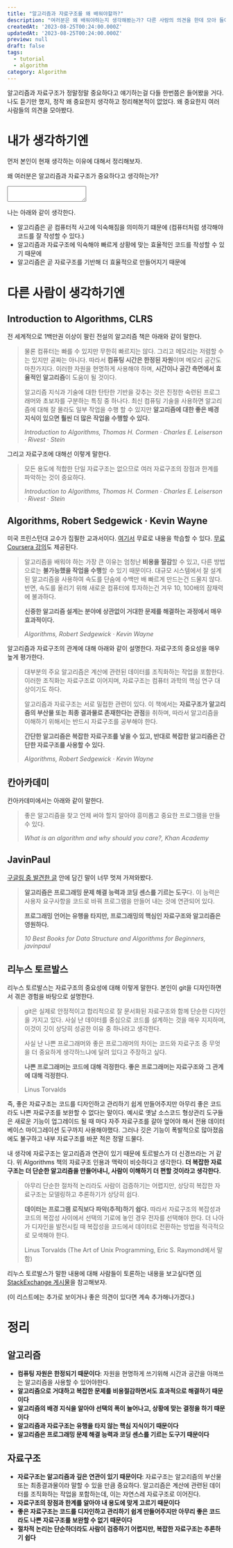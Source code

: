 ```yaml
---
title: "알고리즘과 자료구조를 왜 배워야할까?"
description: "여러분은 왜 배워야하는지 생각해봤는가? 다른 사람의 의견을 한데 모아 들어볼 수 있는 자리를 마련했다."
createdAt: '2023-08-25T00:24:00.000Z'
updatedAt: '2023-08-25T00:24:00.000Z'
preview: null
draft: false
tags:
  - tutorial
  - algorithm
category: Algorithm
---
```

알고리즘과 자료구조가 정말정말 중요하다고 얘기하는걸 다들 한번쯤은 들어봤을 거다. 나도 듣기만 했지, 정작 왜 중요한지 생각하고 정리해본적이 없었다.
왜 중요한지 여러 사람들의 의견을 모아봤다.

# 내가 생각하기엔
먼저 본인이 현재 생각하는 이유에 대해서 정리해보자.

왜 여러분은 알고리즘과 자료구조가 중요하다고 생각하는가?
<textarea className="border-black w-full"></textarea>

나는 아래와 같이 생각한다.
 - 알고리즘은 곧 컴퓨터적 사고에 익숙해짐을 의미하기 떄문에 (컴퓨터처럼 생각해야 코드를 잘 작성할 수 있다.)
 - 알고리즘과 자료구조에 익숙해야 빠르게 상황에 맞는 효율적인 코드를 작성할 수 있기 때문에
 - 알고리즘은 곧 자료구조를 기반해 더 효율적으로 만들어지기 때문에 

# 다른 사람이 생각하기엔
## Introduction to Algorithms, CLRS
전 세계적으로 1백만권 이상이 팔린 전설의 알고리즘 책은 아래와 같이 말한다.
> 물론 컴퓨터는 빠를 수 있지만 무한히 빠르지는 않다. 그리고 메모리는 저렴할 수는 있지만 공짜는 아니다.
> 따라서 **컴퓨팅 시간은 한정된 자원**이며 메모리 공간도 마찬가지다. 이러한 자원을 현명하게 사용해야 하며, **시간이나 공간 측면에서 효율적인 알고리즘**이 도움이 될 것이다.
>
> 알고리즘 지식과 기술에 대한 탄탄한 기반을 갖추는 것은 진정한 숙련된 프로그래머와 초보자를 구분하는 특징 중 하나다.
> 최신 컴퓨팅 기술을 사용하면 알고리즘에 대해 잘 몰라도 일부 작업을 수행 할 수 있지만 **알고리즘에 대한 좋은 배경 지식이 있으면 훨씬 더 많은 작업을 수행할 수 있다.**
>
> *Introduction to Algorithms, Thomas H. Cormen · Charles E. Leiserson · Rivest · Stein*

그리고 자료구조에 대해선 이렇게 말한다.
> 모든 용도에 적합한 단일 자료구조는 없으므로 여러 자료구조의 장점과 한계를 파악하는 것이 중요하다.
>
> *Introduction to Algorithms, Thomas H. Cormen · Charles E. Leiserson · Rivest · Stein*

## Algorithms, Robert Sedgewick · Kevin Wayne
미국 프린스턴대 교수가 집필한 교과서이다. [여기서](https://algs4.cs.princeton.edu/home/) 무료로 내용을 학습할 수 있다. [무료 Coursera 강의](https://www.coursera.org/learn/algorithms-part1)도 제공된다.
> 알고리즘을 배워야 하는 가장 큰 이유는 엄청난 **비용을 절감**할 수 있고, 다른 방법으로는 **불가능했을 작업을 수행**할 수 있기 때문이다.
> 대규모 시스템에서 잘 설계된 알고리즘을 사용하여 속도를 단숨에 수백만 배 빠르게 만드는건 드물지 않다.
> 반면, 속도를 올리기 위해 새로운 컴퓨터에 투자하는건 겨우 10, 100배의 잠재력에 불과하다.
>
> **신중한 알고리즘 설계는 분야에 상관없이 거대한 문제를 해결하는 과정에서 매우 효과적이다.**
>
> *Algorithms, Robert Sedgewick · Kevin Wayne*

알고리즘과 자료구조의 관계에 대해 아래와 같이 설명한다. 자료구조의 중요성을 매우 높게 평가한다.
> 대부분의 주요 알고리즘은 계산에 관련된 데이터를 조직화하는 작업을 포함한다.
> 이러한 조직화는 자료구조로 이어지며, 자료구조는 컴퓨터 과학의 핵심 연구 대상이기도 하다.
>
> 알고리즘과 자료구조는 서로 밀접한 관련이 있다.
> 이 책에서는 **자료구조가 알고리즘의 부산물 또는 최종 결과물로 존재한다는 관점**을 취하며,
> 따라서 알고리즘을 이해하기 위해서는 반드시 자료구조를 공부해야 한다.
>
> **간단한 알고리즘은 복잡한 자료구조를 낳을 수 있고, 반대로 복잡한 알고리즘은 간단한 자료구조를 사용할 수 있다.**
>
> *Algorithms, Robert Sedgewick · Kevin Wayne*

## 칸아카데미
칸아카데미에서는 아래와 같이 말한다.
> 좋은 알고리즘을 찾고 언제 써야 할지 알아야 흥미롭고 중요한 프로그램을 만들 수 있다.
> 
> *What is an algorithm and why should you care?, Khan Academy*

## JavinPaul
[구글링 중 발견한 글](https://medium.com/javarevisited/10-best-books-for-data-structure-and-algorithms-for-beginners-in-java-c-c-and-python-5e3d9b478eb1) 안에 담긴 말이 너무 멋져 가져와봤다.
> **알고리즘은 프로그래밍 문제 해결 능력과 코딩 센스를 기르는 도구**다. 이 능력은 사용자 요구사항을 코드로 바꿔 프로그램을 만들어 내는 것에 연관되어 있다.
>
> **프로그래밍 언어는 유행을 타지만, 프로그래밍의 핵심인 자료구조와 알고리즘은 영원하다.**
>
> *10 Best Books for Data Structure and Algorithms for Beginners, javinpaul*

## 리누스 토르발스
리누스 토르발스는 자료구조의 중요성에 대해 이렇게 말한다. 본인이 git을 디자인하면서 겪은 경험을 바탕으로 설명한다.
> git은 실제로 안정적이고 합리적으로 잘 문서화된 자료구조와 함께 단순한 디자인을 가지고 있다.
> 사실 난 데이터를 중심으로 코드를 설계하는 것을 매우 지지하며, 이것이 깃이 상당히 성공한 이유 중 하나라고 생각한다.
> 
> 사실 난 나쁜 프로그래머와 좋은 프로그래머의 차이는 코드와 자료구조 중 무엇을 더 중요하게 생각하느냐에 달려 있다고 주장하고 싶다.
>
> **나쁜 프로그래머는 코드에 대해 걱정한다. 좋은 프로그래머는 자료구조와 그 관계에 대해 걱정한다.**
>
> Linus Torvalds

즉, 좋은 자료구조는 코드를 디자인하고 관리하기 쉽게 만들어주지만 아무리 좋은 코드라도 나쁜 자료구조를 보완할 수 없다는 말이다.
예시로 옛날 소스코드 형상관리 도구들은 새로운 기능이 업그레이드 될 때 마다 자주 자료구조를 갈아 엎어야 해서 전용 데이터베이스 마이그레이션 도구까지 사용해야했다.
그러나 깃은 기능이 폭발적으로 많아졌음에도 불구하고 내부 자료구조를 바꾼 적은 정말 드물다.

내 생각에 자료구조는 알고리즘과 연관이 있기 때문에 토르발스가 더 신경쓰라는 거 같다. 위 Algorithms 책의 자료구조 인용과 맥락이 비슷하다고 생각한다.
**더 복잡한 자료구조는 더 단순한 알고리즘을 만들어내니, 사람이 이해하기 더 편할 것이라고 생각한다.**

> 아무리 단순한 절차적 논리라도 사람이 검증하기는 어렵지만, 상당히 복잡한 자료구조는 모델링하고 추론하기가 상당히 쉽다.
> 
> **데이터는 프로그램 로직보다 파악(추적)하기 쉽다.**
> 따라서 자료구조의 복잡성과 코드의 복잡성 사이에서 선택의 기로에 놓인 경우 전자를 선택해야 한다.
> 더 나아가 디자인을 발전시킬 때 복잡성을 코드에서 데이터로 전환하는 방법을 적극적으로 모색해야 한다.
>
> Linus Torvalds (The Art of Unix Programming, Eric S. Raymond에서 말함)

리누스 토르발스가 말한 내용에 대해 사람들이 토론하는 내용을 보고싶다면 [이 StackExchange 게시물](https://softwareengineering.stackexchange.com/questions/163185/torvalds-quote-about-good-programmer)을 참고해보자.

(이 리스트에는 추가로 보이거나 좋은 의견이 있다면 계속 추가해나가겠다.)

# 정리
## 알고리즘
 - **컴퓨팅 자원은 한정되기 때문이다**: 자원을 현명하게 쓰기위해 시간과 공간을 아껴쓰는 알고리즘을 사용할 수 있어야한다.
 - **알고리즘으로 거대하고 복잡한 문제를 비용절감하면서도 효과적으로 해결하기 때문이다** 
 - **알고리즘의 배경 지식을 알아야 선택의 폭이 늘어나고, 상황에 맞는 결정을 하기 때문이다**
 - **알고리즘과 자료구조는 유행을 타지 않는 핵심 지식이기 때문이다**
 - **알고리즘은 프로그래밍 문제 해결 능력과 코딩 센스를 기르는 도구기 때문이다**
## 자료구조
 - **자료구조는 알고리즘과 깊은 연관이 있기 때문이다**: 자료구조는 알고리즘의 부산물 또는 최종결과물이라 말할 수 있을 만큼 중요하다. 알고리즘은 계산에 관련된 데이터를 조직화하는 작업을 포함하는데, 이는 자연스레 자료구조로 이어진다.
 - **자료구조의 장점과 한계를 알아야 내 용도에 맞게 고르기 때문이다**
 - **좋은 자료구조는 코드를 디자인하고 관리하기 쉽게 만들어주지만 아무리 좋은 코드라도 나쁜 자료구조를 보완할 수 없기 때문이다**
 - **절차적 논리는 단순하더라도 사람이 검증하기 어렵지만, 복잡한 자료구조는 추론하기 쉽다**